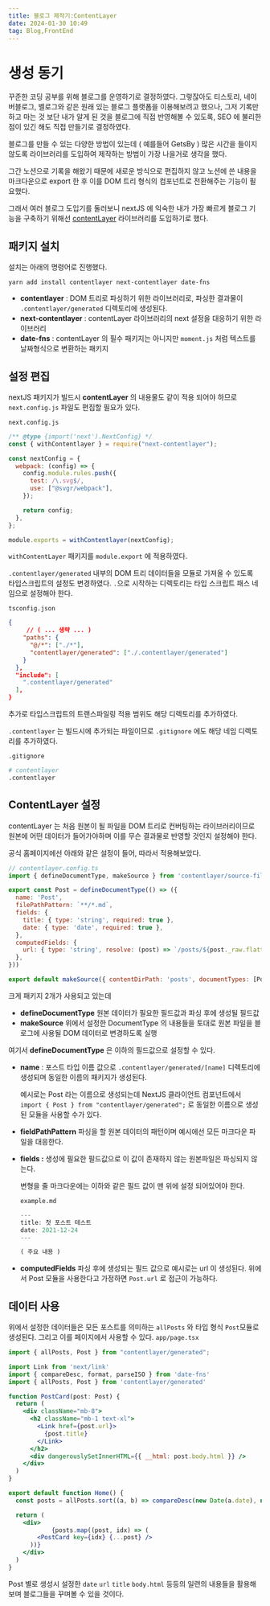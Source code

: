 ```yaml
---
title: 블로그 제작기:ContentLayer 
date: 2024-01-30 10:49
tag: Blog,FrontEnd
---
```


# 생성 동기

꾸준한 코딩 공부를 위해 블로그를 운영하기로 결정하였다. 그렇잖아도 티스토리, 네이버블로그, 벨로그와 같은 원래 있는 블로그 플랫폼을 이용해보려고 했으나, 그저 기록만 하고 마는 것 보단 내가 알게 된 것을 블로그에 직접 반영해볼 수 있도록, SEO 에 불리한 점이 있긴 해도 직접 만들기로 결정하였다.

블로그를 만들 수 있는 다양한 방법이 있는데 ( 예를들어 GetsBy ) 많은 시간을 들이지 않도록 라이브러리를 도입하여 제작하는 방법이 가장 나을거로 생각을 했다. 

그간 노션으로 기록을 해왔기 때문에 새로운 방식으로 편집하지 않고 노션에 쓴 내용을 마크다운으로 export 한 후 이를 DOM 트리 형식의 컴포넌트로 전환해주는 기능이 필요했다. 

그래서 여러 블로그 도입기를 둘러보니 nextJS 에 익숙한 내가 가장 빠르게 블로그 기능을 구축하기 위해선 [contentLayer](https://contentlayer.dev/) 라이브러리를 도입하기로 했다.

## **패키지 설치**

설치는 아래의 명령어로 진행했다.

`yarn add install contentlayer next-contentlayer date-fns`

- **contentlayer** : DOM 트리로 파싱하기 위한 라이브러리로, 파싱한 결과물이 `.contentlayer/generated` 디렉토리에 생성된다.
- **next-contentlayer** : contentLayer 라이브러리의 next 설정을 대응하기 위한 라이브러리
- **date-fns** : contentLayer 의 필수 패키지는 아니지만 `moment.js` 처럼 텍스트를 날짜형식으로 변환하는 패키지

## 설정 편집

nextJS 패키지가 빌드시 **contentLayer** 의 내용물도 같이 적용 되어야 하므로 `next.config.js` 파일도 편집할 필요가 있다.

`next.config.js`

```jsx
/** @type {import('next').NextConfig} */
const { withContentlayer } = require("next-contentlayer");

const nextConfig = {
  webpack: (config) => {
    config.module.rules.push({
      test: /\.svg$/,
      use: ["@svgr/webpack"],
    });

    return config;
  },
};

module.exports = withContentlayer(nextConfig);
```

`withContentLayer` 패키지를 `module.export` 에 적용하였다.

`.contentlayer/generated` 내부의 DOM 트리 데이터들을 모듈로 가져올 수 있도록 타입스크립트의 설정도 변경하였다. `.`으로 시작하는 디렉토리는 타입 스크립트 패스 네임으로 설정해야 한다.

`tsconfig.json`

```json
{
	 // ( ... 생략 ... )
    "paths": {
      "@/*": ["./*"],
      "contentlayer/generated": ["./.contentlayer/generated"]
    }
  },
  "include": [
    ".contentlayer/generated"
  ],
}
```

추가로 타입스크립트의 트랜스파일링 적용 범위도 해당 디렉토리를 추가하였다.

`.contentlayer` 는 빌드시에 추가되는 파일이므로 `.gitignore` 에도 해당 네임 디렉토리를 추가하였다.

`.gitignore`

```bash
# contentlayer
.contentlayer
```

## ContentLayer 설정

contentLayer 는 처음 원본이 될 파일을 DOM 트리로 컨버팅하는 라이브러리이므로 원본에 어떤 데이터가 들어가야하며 이를 무슨 결과물로 반영할 것인지 설정해야 한다.

공식 홈페이지에선 아래와 같은 설정이 들어, 따라서 적용해보았다.

```jsx
// contentlayer.config.ts
import { defineDocumentType, makeSource } from 'contentlayer/source-files'

export const Post = defineDocumentType(() => ({
  name: 'Post',
  filePathPattern: `**/*.md`,
  fields: {
    title: { type: 'string', required: true },
    date: { type: 'date', required: true },
  },
  computedFields: {
    url: { type: 'string', resolve: (post) => `/posts/${post._raw.flattenedPath}` },
  },
}))

export default makeSource({ contentDirPath: 'posts', documentTypes: [Post] })
```

크게 패키지 2개가 사용되고 있는데 

- **defineDocumentType** 원본 데이터가 필요한 필드값과 파싱 후에 생성될 필드값
- **makeSource** 위에서 설정한 DocumentType 의 내용들을 토대로 원본 파일을 블로그에 사용될 DOM 데이터로 변경하도록 실행

여기서 **defineDocumentType** 은 이하의 필드값으로 설정할 수 있다.

- **name** : 포스트 타입 이름 값으로 `.contentlayer/generated/[name]` 디렉토리에 생성되며 동일한 이름의 패키지가 생성된다.
    
    예시로는 Post 라는 이름으로 생성되는데 NextJS 클라이언트 컴포넌트에서 
    `import { Post } from "contentlayer/generated";` 
    로 동일한 이름으로 생성된 모듈을 사용할 수가 있다.
    
- **fieldPathPattern** 파싱을 할 원본 데이터의 패턴이며 예시에선 모든 마크다운 파일을 대응한다.
- **fields :** 생성에 필요한 필드값으로 이 값이 존재하지 않는 원본파일은 파싱되지 않는다.
    
    변형을 줄 마크다운에는 이하와 같은 필드 값이 맨 위에 설정 되어있어야 한다.
    
    `example.md`
    
    ```jsx
    ---
    title: 첫 포스트 테스트
    date: 2021-12-24
    ---
    
    ( 주요 내용 )
    ```
    
- **computedFields** 파싱 후에 생성되는 필드 값으로 예시로는 url 이 생성된다. 위에서 Post 모듈을 사용한다고 가정하면 `Post.url` 로 접근이 가능하다.

## 데이터 사용

위에서 설정한 데이터들은 모든 포스트를 의미하는 `allPosts` 와 타입 형식 `Post`모듈로 생성된다. 그리고 이를 페이지에서 사용할 수 있다.
`app/page.tsx`

```jsx
import { allPosts, Post } from "contentlayer/generated";

import Link from 'next/link'
import { compareDesc, format, parseISO } from 'date-fns'
import { allPosts, Post } from 'contentlayer/generated'

function PostCard(post: Post) {
  return (
    <div className="mb-8">
      <h2 className="mb-1 text-xl">
        <Link href={post.url}>
          {post.title}
        </Link>
      </h2>
      <div dangerouslySetInnerHTML={{ __html: post.body.html }} />
    </div>
  )
}

export default function Home() {
  const posts = allPosts.sort((a, b) => compareDesc(new Date(a.date), new Date(b.date)))

  return (
    <div>      
			{posts.map((post, idx) => (
        <PostCard key={idx} {...post} />
      ))}
    </div>
  )
}
```

Post 별로 생성시 설정한 `date` `url` `title` `body.html` 등등의 일련의 내용들을 활용해보며 블로그들을 꾸며볼 수 있을 것이다.
